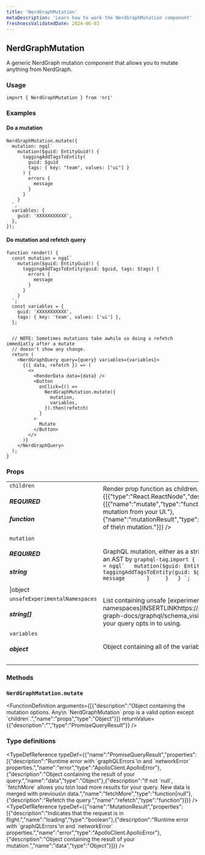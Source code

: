 ```yaml
---
title: 'NerdGraphMutation'
metaDescription: 'Learn how to work the NerdGraphMutation component'
freshnessValidatedDate: 2024-06-03
---
```

## NerdGraphMutation

A generic NerdGraph mutation component that allows you to mutate anything from NerdGraph.

### Usage

```
import { NerdGraphMutation } from 'nr1'
```



### Examples

#### Do a mutation

```
NerdGraphMutation.mutate({
  mutation: ngql`
    mutation($guid: EntityGuid!) {
      taggingAddTagsToEntity(
        guid: $guid
        tags: { key: "team", values: ["ui"] }
      ) {
        errors {
          message
        }
      }
    }
  `,
  variables: {
    guid: 'XXXXXXXXXXX',
  },
});
```



#### Do mutation and refetch query

```
function render() {
  const mutation = ngql`
    mutation($guid: EntityGuid!) {
      taggingAddTagsToEntity(guid: $guid, tags: $tags) {
        errors {
          message
        }
      }
    }
  `;
  const variables = {
    guid: 'XXXXXXXXXXX',
    tags: { key: 'team', values: ['ui'] },
  };


  // NOTE: Sometimes mutations take awhile so doing a refetch immediatly after a mutate
  // doesn't show any change.
  return (
    <NerdGraphQuery query={query} variables={variables}>
      {({ data, refetch }) => (
        <>
          <RenderData data={data} />
          <Button
            onClick={() =>
              NerdGraphMutation.mutate({
                mutation,
                variables,
              }).then(refetch)
            }
          >
            Mutate
          </Button>
        </>
      )}
    </NerdGraphQuery>
  );
}
```



### Props

|                                               |                                                                                                                                                                                                                                                                                                                                                                |
| --------------------------------------------- | -------------------------------------------------------------------------------------------------------------------------------------------------------------------------------------------------------------------------------------------------------------------------------------------------------------------------------------------------------------- |
| `children` <h5>REQUIRED</h5><h5>function</h5>        | Render prop function as children.<FunctionDefinition returnValue={[{"type":"React.ReactNode","description":""}]} arguments={[{"name":"mutate","type":"function","description":"Function to trigger a mutation from your UI."},{"name":"mutationResult","type":"MutationResult","description":"Results of the\\n mutation."}]} /> |
| `mutation` <h5>REQUIRED</h5><h5>string</h5>\|object  | GraphQL mutation, either as a string or a GraphQL document parsed into an AST by `graphql-tag`.``` import { ngql } from 'nr1';   const mutation = ngql`   mutation($guid: EntityGuid!) {     taggingAddTagsToEntity(guid: $guid, tags: $tags) {       errors {         message       }     }   } `; ```                                             |
| `unsafeExperimentalNamespaces` <h5>string[]</h5> | List containing unsafe \[experimental namespaces]INSERTLINKhttps://pages.datanerd.us/unified-api/nerd-graph-docs/graphql/schema_visibility.html#experimental-api-support your query opts in to using.                                                                                                                                                     |
| `variables` <h5>object</h5>                       | Object containing all of the variables your mutation needs to execute.                                                                                                                                                                                                                                                                                         |

### Methods

### `NerdGraphMutation.mutate`

<FunctionDefinition arguments={[{"description":"Object containing the mutation options. Any\\n \`NerdGraphMutation\` prop is a valid option except \`children\`.","name":"props","type":"Object"}]} returnValue={{"description":"","type":"PromiseQueryResult"}} />

### Type definitions

<TypeDefReference typeDef={{"name":"PromiseQueryResult","properties":\[{"description":"Runtime error with \`graphQLErrors\`\\n and \`networkError\` properties.","name":"error","type":"ApolloClient.ApolloError"},{"description":"Object containing the result of your query.","name":"data","type":"Object"},{"description":"If not \`null\`, \`fetchMore\` allows you to\\n load more results for your query. New data is merged with previous\\n data.","name":"fetchMore","type":"function|null"},{"description":"Refetch the query.","name":"refetch","type":"function"}]}} /><TypeDefReference typeDef={{"name":"MutationResult","properties":\[{"description":"Indicates that the request is in flight.","name":"loading","type":"boolean"},{"description":"Runtime error with \`graphQLErrors\`\\n and \`networkError\` properties.","name":"error","type":"ApolloClient.ApolloError"},{"description":"Object containing the result of your mutation.","name":"data","type":"Object"}]}} />